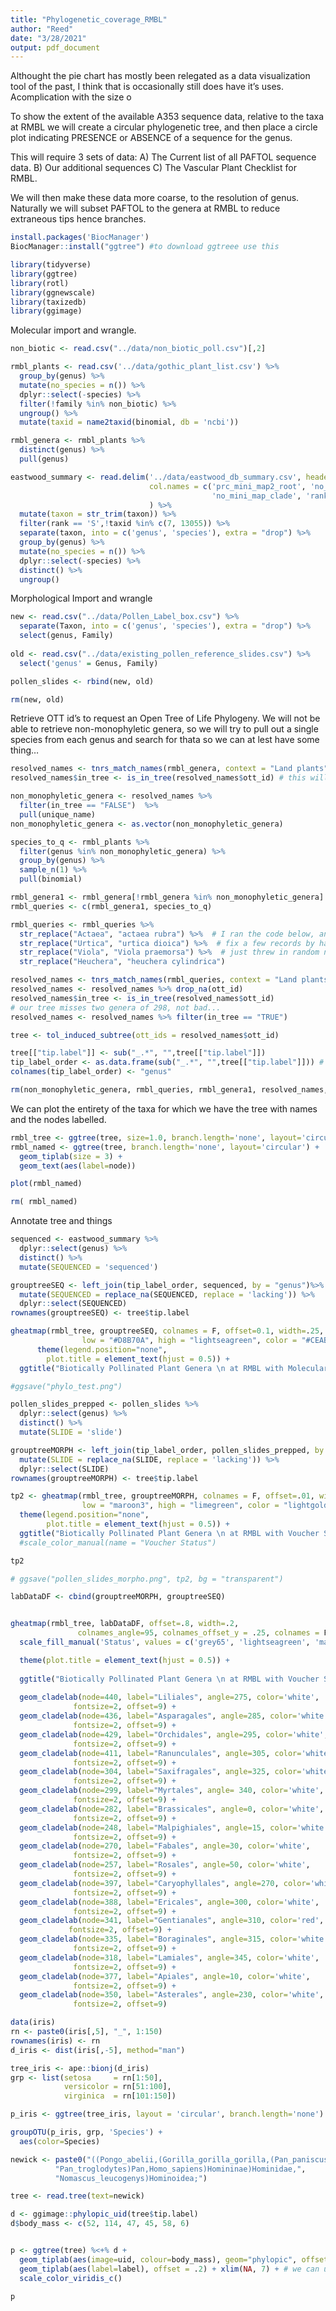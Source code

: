 ```yaml
---
title: "Phylogenetic_coverage_RMBL"
author: "Reed"
date: "3/28/2021"
output: pdf_document
---
```



Althought the pie chart has mostly been relegated as a data visualization tool of the past, I think that is occasionally still does have it's uses. Acomplication with the size o



To show the extent of the available A353 sequence data, relative to the taxa at RMBL we will create a circular phylogenetic tree, and then place a circle plot indicating PRESENCE or ABSENCE of a sequence for the genus. 

This will require 3 sets of data:
A) The Current list of all PAFTOL sequence data. 
B) Our additional sequences
C) The Vascular Plant Checklist for RMBL. 

We will then make these data more coarse, to the resolution of genus. Naturally we will subset PAFTOL to the genera at RMBL to reduce extraneous tips hence branches. 


```r
install.packages('BiocManager')
BiocManager::install("ggtree") #to download ggtreee use this 
```

```r
library(tidyverse)
library(ggtree)
library(rotl)
library(ggnewscale)
library(taxizedb)
library(ggimage)
```

Molecular import and wrangle. 
```r
non_biotic <- read.csv("../data/non_biotic_poll.csv")[,2]

rmbl_plants <- read.csv('../data/gothic_plant_list.csv') %>% 
  group_by(genus) %>% 
  mutate(no_species = n()) %>% 
  dplyr::select(-species) %>% 
  filter(!family %in% non_biotic) %>% 
  ungroup() %>% 
  mutate(taxid = name2taxid(binomial, db = 'ncbi'))

rmbl_genera <- rmbl_plants %>% 
  distinct(genus) %>% 
  pull(genus) 

eastwood_summary <- read.delim('../data/eastwood_db_summary.csv', header = F, 
                               col.names = c('prc_mini_map2_root', 'no_mini_root', 
                                             'no_mini_map_clade', 'rank', 'taxid', 'taxon') 
                               ) %>% 
  mutate(taxon = str_trim(taxon)) %>% 
  filter(rank == 'S',!taxid %in% c(7, 13055)) %>% 
  separate(taxon, into = c('genus', 'species'), extra = "drop") %>% 
  group_by(genus) %>% 
  mutate(no_species = n()) %>% 
  dplyr::select(-species) %>% 
  distinct() %>% 
  ungroup() 

```

Morphological Import and wrangle
```r

new <- read.csv("../data/Pollen_Label_box.csv") %>% 
  separate(Taxon, into = c('genus', 'species'), extra = "drop") %>% 
  select(genus, Family)
  
old <- read.csv("../data/existing_pollen_reference_slides.csv") %>% 
  select('genus' = Genus, Family)

pollen_slides <- rbind(new, old)

rm(new, old)
```

Retrieve OTT id's to request an Open Tree of Life Phylogeny. We will not be able to retrieve non-monophyletic genera, so we will try to pull out a single species from each genus and search for thata so we can at lest have some thing...

```r
resolved_names <- tnrs_match_names(rmbl_genera, context = "Land plants")
resolved_names$in_tree <- is_in_tree(resolved_names$ott_id) # this will tell us whether the genus is in the tree. A number of genera will be false, because they are not monophyletic, but we should be able to recover a single species from the genus for our purposes. 

non_monophyletic_genera <- resolved_names %>% 
  filter(in_tree == "FALSE")  %>% 
  pull(unique_name)
non_monophyletic_genera <- as.vector(non_monophyletic_genera)

species_to_q <- rmbl_plants %>% 
  filter(genus %in% non_monophyletic_genera) %>% 
  group_by(genus) %>% 
  sample_n(1) %>% 
  pull(binomial)

rmbl_genera1 <- rmbl_genera[!rmbl_genera %in% non_monophyletic_genera]
rmbl_queries <- c(rmbl_genera1, species_to_q)

rmbl_queries <- rmbl_queries %>% 
  str_replace("Actaea", "actaea rubra") %>%  # I ran the code below, and came back to fix these by hand
  str_replace("Urtica", "urtica dioica") %>%  # fix a few records by hand...
  str_replace("Viola", "Viola praemorsa") %>%  # just threw in random names,
  str_replace("Heuchera", "heuchera cylindrica")

resolved_names <- tnrs_match_names(rmbl_queries, context = "Land plants")
resolved_names <- resolved_names %>% drop_na(ott_id)
resolved_names$in_tree <- is_in_tree(resolved_names$ott_id)
# our tree misses two genera of 298, not bad...
resolved_names <- resolved_names %>% filter(in_tree == "TRUE")

tree <- tol_induced_subtree(ott_ids = resolved_names$ott_id)

tree[["tip.label"]] <- sub("_.*", "",tree[["tip.label"]])
tip_label_order <- as.data.frame(sub("_.*", "",tree[["tip.label"]])) # we need these to annotate the tree. 
colnames(tip_label_order) <- "genus"

rm(non_monophyletic_genera, rmbl_queries, rmbl_genera1, resolved_names, species_to_q, rmbl_plants, rmbl_plants)
```

We can plot the entirety of the taxa for which we have the tree with names and the nodes labelled. 

```r

rmbl_tree <- ggtree(tree, size=1.0, branch.length='none', layout='circular')
rmbl_named <- ggtree(tree, branch.length='none', layout='circular') +
  geom_tiplab(size = 3) + 
  geom_text(aes(label=node))

plot(rmbl_named)

rm( rmbl_named)
```

Annotate tree and things
```r
sequenced <- eastwood_summary %>% 
  dplyr::select(genus) %>% 
  distinct() %>% 
  mutate(SEQUENCED = 'sequenced')

grouptreeSEQ <- left_join(tip_label_order, sequenced, by = "genus")%>% 
  mutate(SEQUENCED = replace_na(SEQUENCED, replace = 'lacking')) %>% 
  dplyr::select(SEQUENCED)
rownames(grouptreeSEQ) <- tree$tip.label

gheatmap(rmbl_tree, grouptreeSEQ, colnames = F, offset=0.1, width=.25,
                low = "#D8B70A", high = "lightseagreen", color = "#CEAB07") +
      theme(legend.position="none",
        plot.title = element_text(hjust = 0.5)) +
  ggtitle("Biotically Pollinated Plant Genera \n at RMBL with Molecular Vouchers") 

#ggsave("phylo_test.png")
```

```r
pollen_slides_prepped <- pollen_slides %>% 
  dplyr::select(genus) %>% 
  distinct() %>% 
  mutate(SLIDE = 'slide') 

grouptreeMORPH <- left_join(tip_label_order, pollen_slides_prepped, by = "genus")%>% 
  mutate(SLIDE = replace_na(SLIDE, replace = 'lacking')) %>% 
  dplyr::select(SLIDE)
rownames(grouptreeMORPH) <- tree$tip.label

tp2 <- gheatmap(rmbl_tree, grouptreeMORPH, colnames = F, offset=.01, width=.2,
                low = "maroon3", high = "limegreen", color = "lightgoldenrod1") +
  theme(legend.position="none",
        plot.title = element_text(hjust = 0.5)) +
  ggtitle("Biotically Pollinated Plant Genera \n at RMBL with Voucher Slides") 
  #scale_color_manual(name = "Voucher Status")

tp2

# ggsave("pollen_slides_morpho.png", tp2, bg = "transparent")
```


```r


labDataDF <- cbind(grouptreeMORPH, grouptreeSEQ)


gheatmap(rmbl_tree, labDataDF, offset=.8, width=.2,
               colnames_angle=95, colnames_offset_y = .25, colnames = F) +
  scale_fill_manual('Status', values = c('grey65', 'lightseagreen', 'maroon3')) +

  theme(plot.title = element_text(hjust = 0.5)) +
  
  ggtitle("Biotically Pollinated Plant Genera \n at RMBL with Voucher Slides") +
    
  geom_cladelab(node=440, label="Liliales", angle=275, color='white',
              fontsize=2, offset=9) +
  geom_cladelab(node=436, label="Asparagales", angle=285, color='white',
              fontsize=2, offset=9) +
  geom_cladelab(node=429, label="Orchidales", angle=295, color='white',
              fontsize=2, offset=9) +
  geom_cladelab(node=411, label="Ranunculales", angle=305, color='white',
              fontsize=2, offset=9) +
  geom_cladelab(node=304, label="Saxifragales", angle=325, color='white',
              fontsize=2, offset=9) +
  geom_cladelab(node=299, label="Myrtales", angle= 340, color='white',
              fontsize=2, offset=9) +
  geom_cladelab(node=282, label="Brassicales", angle=0, color='white',
              fontsize=2, offset=9) +
  geom_cladelab(node=248, label="Malpighiales", angle=15, color='white',
              fontsize=2, offset=9) +
  geom_cladelab(node=270, label="Fabales", angle=30, color='white',
              fontsize=2, offset=9) +
  geom_cladelab(node=257, label="Rosales", angle=50, color='white',
              fontsize=2, offset=9) +
  geom_cladelab(node=397, label="Caryophyllales", angle=270, color='white',
              fontsize=2, offset=9) +
  geom_cladelab(node=388, label="Ericales", angle=300, color='white',
              fontsize=2, offset=9) +
  geom_cladelab(node=341, label="Gentianales", angle=310, color='red',
             fontsize=2, offset=9) +
  geom_cladelab(node=335, label="Boraginales", angle=315, color='white',
              fontsize=2, offset=9) +
  geom_cladelab(node=318, label="Lamiales", angle=345, color='white',
              fontsize=2, offset=9) +
  geom_cladelab(node=377, label="Apiales", angle=10, color='white',
              fontsize=2, offset=9) +
  geom_cladelab(node=350, label="Asterales", angle=230, color='white',
              fontsize=2, offset=9) 

```









```r
data(iris)
rn <- paste0(iris[,5], "_", 1:150)
rownames(iris) <- rn
d_iris <- dist(iris[,-5], method="man")

tree_iris <- ape::bionj(d_iris)
grp <- list(setosa     = rn[1:50],
            versicolor = rn[51:100],
            virginica  = rn[101:150])

p_iris <- ggtree(tree_iris, layout = 'circular', branch.length='none')

groupOTU(p_iris, grp, 'Species') + 
  aes(color=Species) 

```



















```r

newick <- paste0("((Pongo_abelii,(Gorilla_gorilla_gorilla,(Pan_paniscus,",
          "Pan_troglodytes)Pan,Homo_sapiens)Homininae)Hominidae,",
          "Nomascus_leucogenys)Hominoidea;")

tree <- read.tree(text=newick)

d <- ggimage::phylopic_uid(tree$tip.label)
d$body_mass <- c(52, 114, 47, 45, 58, 6)


p <- ggtree(tree) %<+% d + 
  geom_tiplab(aes(image=uid, colour=body_mass), geom="phylopic", offset=2.5) +
  geom_tiplab(aes(label=label), offset = .2) + xlim(NA, 7) + # we can use angle = 90 o turn the object
  scale_color_viridis_c()

p

```

